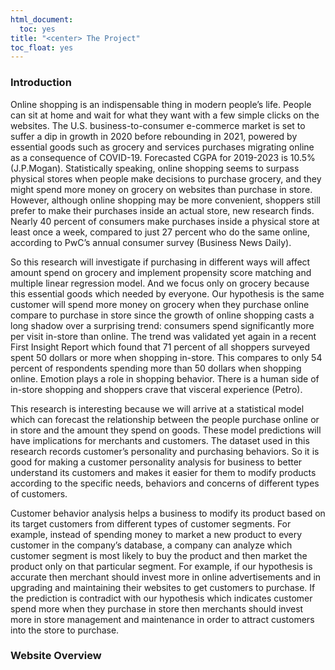 ```yaml
---
html_document:
  toc: yes
title: "<center> The Project"
toc_float: yes
---
```

  

  
### Introduction 
  
Online shopping is an indispensable thing in modern people’s life. People can sit at home and wait for what they want with a few simple clicks on the websites. The U.S. business-to-consumer e-commerce market is set to suffer a dip in growth in 2020 before rebounding in 2021, powered by essential goods such as grocery and services purchases migrating online as a consequence of COVID-19. Forecasted CGPA for 2019-2023 is 10.5% (J.P.Mogan). Statistically speaking, online shopping seems to surpass physical stores when people make decisions to purchase grocery, and they might spend more money on grocery on websites than purchase in store. However, although online shopping may be more convenient, shoppers still prefer to make their purchases inside an actual store, new research finds. Nearly 40 percent of consumers make purchases inside a physical store at least once a week, compared to just 27 percent who do the same online, according to PwC’s annual consumer survey (Business News Daily).

So this research will investigate if purchasing in different ways will affect amount spend on grocery and implement propensity score matching and multiple linear regression model. And we focus only on grocery because this essential goods which needed by everyone. Our hypothesis is the same customer will spend more money on grocery when they purchase online compare to purchase in store since the growth of online shopping casts a long shadow over a surprising trend: consumers spend significantly more per visit in-store than online. The trend was validated yet again in a recent First Insight Report which found that 71 percent of all shoppers surveyed spent 50 dollars or more when shopping in-store. This compares to only 54 percent of respondents spending more than 50 dollars when shopping online. Emotion plays a role in shopping behavior. There is a human side of in-store shopping and shoppers crave that visceral experience (Petro).

This research is interesting because we will arrive at a statistical model which can forecast the relationship between the people purchase online or in store and the amount they spend on goods. These model predictions will have implications for merchants and customers. The dataset used in this research records customer’s personality and purchasing behaviors. So it is good for making a customer personality analysis for business to better understand its customers and makes it easier for them to modify products according to the specific needs, behaviors and concerns of different types of customers.

Customer behavior analysis helps a business to modify its product based on its target customers from different types of customer segments. For example, instead of spending money to market a new product to every customer in the company’s database, a company can analyze which customer segment is most likely to buy the product and then market the product only on that particular segment. For example, if our hypothesis is accurate then merchant should invest more in online advertisements and in upgrading and maintaining their websites to get customers to purchase. If the prediction is contradict with our hypothesis which indicates customer spend more when they purchase in store then merchants should invest more in store management and maintenance in order to attract customers into the store to purchase.

### Website Overview 


  
